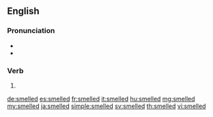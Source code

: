 ==English==

===Pronunciation===
* {{IPA|/ˈsmɛld/|lang=en}}
* {{rhymes|ɛld|lang=en}}

===Verb===
{{head|en|verb form}}

# {{en-past of|smell}}

[[de:smelled]]
[[es:smelled]]
[[fr:smelled]]
[[it:smelled]]
[[hu:smelled]]
[[mg:smelled]]
[[my:smelled]]
[[ja:smelled]]
[[simple:smelled]]
[[sv:smelled]]
[[th:smelled]]
[[vi:smelled]]